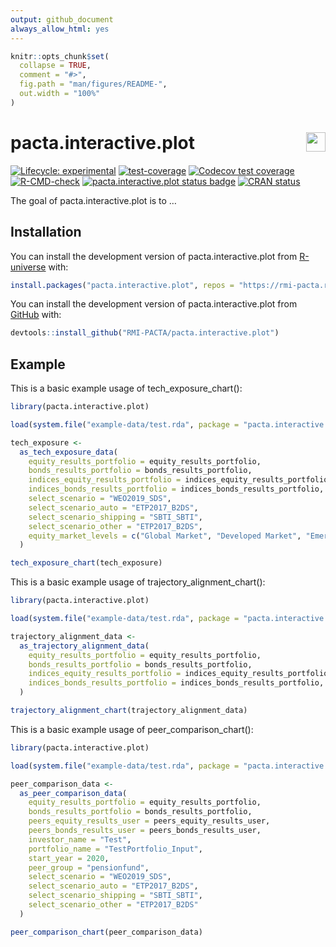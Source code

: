 ```yaml
---
output: github_document
always_allow_html: yes
---
```


<!-- README.md is generated from README.Rmd. Please edit that file -->

```r
knitr::opts_chunk$set(
  collapse = TRUE,
  comment = "#>",
  fig.path = "man/figures/README-",
  out.width = "100%"
)
```

# pacta.interactive.plot <a href="https://rmi-pacta.github.io/pacta.interactive.plot"><img src="man/figures/logo.png" align="right" height="31" /></a>

<!-- badges: start -->
[![Lifecycle: experimental](https://img.shields.io/badge/lifecycle-experimental-orange.svg)](https://www.tidyverse.org/lifecycle/#experimental)
[![test-coverage](https://github.com/RMI-PACTA/pacta.interactive.plot/actions/workflows/test-coverage.yaml/badge.svg)](https://github.com/RMI-PACTA/pacta.interactive.plot/actions/workflows/test-coverage.yaml)
[![Codecov test coverage](https://codecov.io/gh/RMI-PACTA/pacta.interactive.plot/branch/master/graph/badge.svg)](https://codecov.io/gh/RMI-PACTA/pacta.interactive.plot?branch=master)
[![R-CMD-check](https://github.com/RMI-PACTA/pacta.interactive.plot/workflows/R-CMD-check/badge.svg)](https://github.com/RMI-PACTA/pacta.interactive.plot/actions)
[![pacta.interactive.plot status badge](https://rmi-pacta.r-universe.dev/badges/pacta.interactive.plot)](https://rmi-pacta.r-universe.dev)
[![CRAN status](https://www.r-pkg.org/badges/version/pacta.interactive.plot)](https://CRAN.R-project.org/package=pacta.interactive.plot)
<!-- badges: end -->

The goal of pacta.interactive.plot is to ...

## Installation

<!--
You can install the released version of pacta.interactive.plot from [CRAN](https://CRAN.R-project.org) with:

``` r
install.packages("pacta.interactive.plot")
```
-->

You can install the development version of pacta.interactive.plot from [R-universe](https://r-universe.dev) with:

``` r
install.packages("pacta.interactive.plot", repos = "https://rmi-pacta.r-universe.dev")
```

You can install the development version of pacta.interactive.plot from [GitHub](https://github.com/RMI-PACTA/pacta.interactive.plot) with:

``` r
devtools::install_github("RMI-PACTA/pacta.interactive.plot")
```

## Example

This is a basic example usage of tech_exposure_chart():

``` r
library(pacta.interactive.plot)

load(system.file("example-data/test.rda", package = "pacta.interactive.plot"))

tech_exposure <-
  as_tech_exposure_data(
    equity_results_portfolio = equity_results_portfolio,
    bonds_results_portfolio = bonds_results_portfolio,
    indices_equity_results_portfolio = indices_equity_results_portfolio,
    indices_bonds_results_portfolio = indices_bonds_results_portfolio,
    select_scenario = "WEO2019_SDS",
    select_scenario_auto = "ETP2017_B2DS",
    select_scenario_shipping = "SBTI_SBTI",
    select_scenario_other = "ETP2017_B2DS",
    equity_market_levels = c("Global Market", "Developed Market", "Emerging Market")
  )

tech_exposure_chart(tech_exposure)
```

This is a basic example usage of trajectory_alignment_chart():

``` r
library(pacta.interactive.plot)

load(system.file("example-data/test.rda", package = "pacta.interactive.plot"))

trajectory_alignment_data <-
  as_trajectory_alignment_data(
    equity_results_portfolio = equity_results_portfolio,
    bonds_results_portfolio = bonds_results_portfolio,
    indices_equity_results_portfolio = indices_equity_results_portfolio,
    indices_bonds_results_portfolio = indices_bonds_results_portfolio,
  )

trajectory_alignment_chart(trajectory_alignment_data)
```

This is a basic example usage of peer_comparison_chart():

``` r
library(pacta.interactive.plot)

load(system.file("example-data/test.rda", package = "pacta.interactive.plot"))

peer_comparison_data <-
  as_peer_comparison_data(
    equity_results_portfolio = equity_results_portfolio,
    bonds_results_portfolio = bonds_results_portfolio,
    peers_equity_results_user = peers_equity_results_user,
    peers_bonds_results_user = peers_bonds_results_user,
    investor_name = "Test",
    portfolio_name = "TestPortfolio_Input",
    start_year = 2020,
    peer_group = "pensionfund",
    select_scenario = "WEO2019_SDS",
    select_scenario_auto = "ETP2017_B2DS",
    select_scenario_shipping = "SBTI_SBTI",
    select_scenario_other = "ETP2017_B2DS"
  )

peer_comparison_chart(peer_comparison_data)
```
